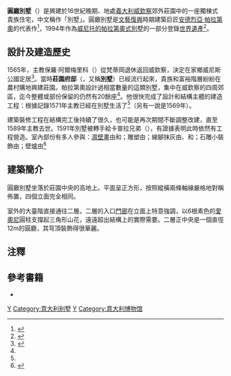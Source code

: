 {{noteTA
|T=zh-tw:圓廳別墅; zh-cn:安德烈亚·帕拉迪奥;
|G1=Show
|1=zh-tw:安卓·帕拉底歐; zh:安德烈亞·帕拉第奧; zh-cn:安德烈亚·帕拉迪奥;
|2=zh-tw:安卓; zh:安德烈亞; zh-cn:安德烈亚;
|3=zh-tw:帕拉底歐; zh:帕拉第奧; zh-cn:帕拉迪奥;
|4=zh-cn:维琴查; zh:维琴查; zh-tw:威欽察
}}

{{Infobox building
| building_name       = 圓廳別墅
| native_building_name= La Rotonda
| former_names        = 阿爾梅里科別墅
| alternate_names     = 卡普拉別墅
| image               = Vicenza_Villa_Rotonda_La_Capra_13.jpg
| caption             = 別墅北側外觀
| map_type            = 
| altitude            = {{convert|62|m|ft|0|abbr=on}}
| building_type       = [[住宅|住宅]]
| architectural_style = [[文藝復興建築|文藝復興建築]]
| structural_system   = <!--  -->
| cost                = <!-- 造價 -->
| ren_cost            = <!-- 翻新造價 -->
| location            = 意大利
| address             = <!-- 地址 -->
| client              = 保羅·阿爾梅里科
| owner               = Valmarana家族
| current_tenants     = <!-- 現今租賃者 -->
| landlord            = <!--  -->
| coordinates         = {{Coord|45.5315|11.5600|dim:50_region:IT-VI_type:landmark|format=dms}}
| start_date          = 1567年
| completion_date     = 1571年之前
| renovation_date     = <!--  -->
| demolition_date     = <!--  -->
| height              = <!-- 高度 -->
| diameter            = <!-- 直徑 -->
| other_dimensions    = <!-- 其他尺寸 -->
| floor_count         = 3
| floor_area          = <!-- 建築面積 -->
| main_contractor     = <!--  -->
| architect           = [[安德烈亞·帕拉第奧|安德烈亞·帕拉第奧]]
| ren_architect       = <!-- 翻新團隊 -->
| ren_firm            = <!-- 建築翻新商-->
| ren_str_engineer    = <!--  -->
| ren_serv_engineer   = <!--  -->
| ren_civ_engineer    = <!--  -->
| ren_oth_designers   = <!--  -->
| ren_qty_surveyor    = <!--  -->
| ren_awards          = <!-- 翻新獎項 -->
| references          = <!-- 參考 -->
}}

'''圓廳別墅'''（{{lang-it|La Rotonda}}）是興建於16世紀晚期、地處[[義大利|義大利]][[威欽察|威欽察]]郊外莊園中的一座獨棟式貴族住宅，中文稱作「別墅」。圓廳別墅是[[文藝復興|文藝復興]]時期建築巨匠[[安德烈亞·帕拉第奧|安德烈亞·帕拉第奧]]的代表作<ref name="簡介">{{Cite web |url=http://vr.theatre.ntu.edu.tw/fineart/architect-wt/palladio/rotonda.htm |title=圓廳別墅 |accessdate=2013-07-09 |work=視覺素養學習網 |publisher=[[國立台灣大學|國立台灣大學]] |language=zh |archive-date=2019-05-07 |archive-url=https://web.archive.org/web/20190507104241/http://vr.theatre.ntu.edu.tw/fineart/architect-wt/palladio/rotonda.htm |dead-url=no }}</ref>，1994年作為[[威尼托的帕拉第奧式別墅|威尼托的帕拉第奧式別墅]]的一部分登錄[[世界遺產|世界遺產]]<ref name="遺產">{{Cite web |url=http://whc.unesco.org/en/list/712 |title=威欽察城和威尼托的帕拉第奧式別墅 |accessdate=2013-07-09 |work=世界遺產名錄 |publisher=[[聯合國教科文組織|聯合國教科文組織]] |language=en |archive-date=2017-07-11 |archive-url=https://web.archive.org/web/20170711133047/http://whc.unesco.org/en/list/712 |dead-url=no }}</ref>。

== 設計及建造歷史 ==
1565年，主教保羅·阿爾梅里科（{{lang|it|Paolo Almerico}}）從梵蒂岡退休返回威欽察，決定在家鄉威尼斯公國定居<ref name="建造史">{{Cite web |url=http://www.villalarotonda.it/Genesi.pdf |title=圓廳別墅歷史 |accessdate=2013-07-09 |format=PDF |work=圓廳別墅官方網站 |language=it |archive-url=https://web.archive.org/web/20120526155417/http://www.villalarotonda.it/Genesi.pdf |archive-date=2012-05-26 |dead-url=yes }}</ref>。當時'''莊園府邸'''（{{lang|it|Villa}}，又稱'''別墅'''）已經流行起來，貴族和富裕階層紛紛在農村購地興建莊園{{sfn|陳志華|1997|pp=137}}。帕拉第奧設計過相當數量的這類別墅，集中在威欽察的四周郊區，迄今整體或部份保留的仍然有20餘座<ref name="遺產"/>。他很快完成了設計和結構主體的建造工程：根據記錄1571年主教已經在別墅生活了<ref name="建造史"/>（另有一說是1569年）。

建築裝修工程在結構完工後持續了很久，也可能是再次期間不斷調整改建，直至1589年主教去世。1591年別墅被轉手給卡普拉兄弟（{{lang|it|Capra}}），有證據表明此時依然有工程營造。室內部份有多人參與：[[濕壁畫|濕壁畫]]由{{lang|it|Alessandro Maganza}}和{{lang|it|Lodovico Dorigny}}；雕塑由{{lang|it|Lorenzo Rubini}}；線腳抹灰由{{lang|it|Lorenzo Rubini}}、{{lang|it|Ruggero Bascape}}和{{lang|it|Domenico Fontana}}；石雕小裝飾由{{lang|it|G. B. Albanese}}；壁爐由{{lang|it|Bartolomeo Ridolfi}}<ref name="介紹">{{Cite web |url=http://www.boglewood.com/palladio/rotonda.html |title=阿爾梅里科別墅 |accessdate=2013-07-09 |work=帕拉第奧的義大利別墅 |publisher=Boglewood |language=en |archive-date=2020-01-14 |archive-url=https://web.archive.org/web/20200114163228/http://www.boglewood.com/palladio/rotonda.html |dead-url=no }}</ref>

== 建築簡介 ==
圓廳別墅坐落於莊園中央的高地上。平面呈正方形，按照縱橫兩條軸線嚴格地對稱佈置，四個立面完全相同。

室外的大臺階直接通往二層。二層的入口[[門廊|門廊]]在立面上特意強調，以6根素色的[[愛奧尼柱式|愛奧尼]]圓柱支撐起三角形山花，遠遠超出結構上的實際需要。二層正中央是一個直徑12m的圓廳，其穹頂裝飾得很華麗。

== 注釋 ==
{{reflist}}

== 參考書籍 ==
{{commons category|Villa Capra "La Rotonda"|圓廳別墅}}
* {{cite book |author=陳志華 |authorlink=陳志華 |title=外國建築史（19世紀末葉以前） |url=https://archive.org/details/waiguojianzhushi0000unse |edition=第二版 |series=高等學校教學參考書 |publisher=中國建築工業出版社 |location=[[北京|北京]] |language=zh |isbn=9787112061716 |date=1997年6月}}

{{Landmarks_of_Veneto}}

[[Category:意大利世界遗产|Y]]
[[Category:意大利别墅|Category:意大利别墅]]
[[Category:欧洲文艺复兴|Y]]
[[Category:意大利博物馆|Category:意大利博物馆]]